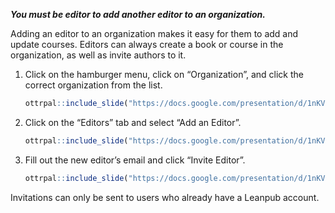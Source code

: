 
_**You must be editor to add another editor to an organization.**_

Adding an editor to an organization makes it easy for them to add and update courses. Editors can always create a book or course in the organization, as well as invite authors to it.

1. Click on the hamburger menu, click on "Organization", and click the correct organization from the list. 

    ```r
ottrpal::include_slide("https://docs.google.com/presentation/d/1nKVYtTsawTHSxMun69U3GO9xT_xSQsJjTEabEb1qAuU/edit#slide=id.g1b1ea0f5d51_0_7")
    ```
    
1. Click on the "Editors" tab and select "Add an Editor".

    ```r
ottrpal::include_slide("https://docs.google.com/presentation/d/1nKVYtTsawTHSxMun69U3GO9xT_xSQsJjTEabEb1qAuU/edit#slide=id.g1b1ea0f5d51_0_25")
    ```

1. Fill out the new editor's email and click "Invite Editor".

    ```r
ottrpal::include_slide("https://docs.google.com/presentation/d/1nKVYtTsawTHSxMun69U3GO9xT_xSQsJjTEabEb1qAuU/edit#slide=id.g1b1ea0f5d51_0_37")
    ```
    
:::: {.warning}
Invitations can only be sent to users who already have a Leanpub account.
::::

